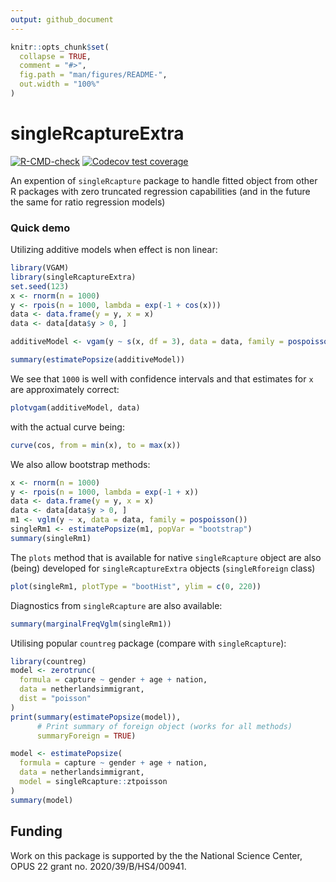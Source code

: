 ```yaml
---
output: github_document
---
```


<!-- README.md is generated from README.Rmd. Please edit that file -->

```r
knitr::opts_chunk$set(
  collapse = TRUE,
  comment = "#>",
  fig.path = "man/figures/README-",
  out.width = "100%"
)
```

# singleRcaptureExtra

<!-- badges: start -->
[![R-CMD-check](https://github.com/ncn-foreigners/singleRcaptureExtra/actions/workflows/R-CMD-check.yaml/badge.svg)](https://github.com/ncn-foreigners/singleRcaptureExtra/actions/workflows/R-CMD-check.yaml)
[![Codecov test coverage](https://codecov.io/gh/ncn-foreigners/singleRcaptureExtra/branch/main/graph/badge.svg)](https://app.codecov.io/gh/ncn-foreigners/singleRcaptureExtra/tree/main)
<!-- badges: end -->

An expention of `singleRcapture` package to handle fitted object from other R 
packages with zero truncated regression capabilities (and in the future the same
for ratio regression models)

### Quick demo

Utilizing additive models when effect is non linear:

```r
library(VGAM)
library(singleRcaptureExtra)
set.seed(123)
x <- rnorm(n = 1000)
y <- rpois(n = 1000, lambda = exp(-1 + cos(x)))
data <- data.frame(y = y, x = x)
data <- data[data$y > 0, ]

additiveModel <- vgam(y ~ s(x, df = 3), data = data, family = pospoisson())

summary(estimatePopsize(additiveModel))
```

We see that `1000` is well with confidence intervals and that estimates for `x` are approximately correct:

```r
plotvgam(additiveModel, data)
```
with the actual curve being:
```r
curve(cos, from = min(x), to = max(x))
```

We also allow bootstrap methods:
```r
x <- rnorm(n = 1000)
y <- rpois(n = 1000, lambda = exp(-1 + x))
data <- data.frame(y = y, x = x)
data <- data[data$y > 0, ]
m1 <- vglm(y ~ x, data = data, family = pospoisson())
singleRm1 <- estimatePopsize(m1, popVar = "bootstrap")
summary(singleRm1)
```

The `plots` method that is available for native `singleRcapture` object are also 
(being) developed for `singleRcaptureExtra` objects (`singleRforeign` class)

```r
plot(singleRm1, plotType = "bootHist", ylim = c(0, 220))
```

Diagnostics from `singleRcapture` are also available:

```r
summary(marginalFreqVglm(singleRm1))
```

Utilising popular `countreg` package (compare with `singleRcapture`):
```r
library(countreg)
model <- zerotrunc(
  formula = capture ~ gender + age + nation, 
  data = netherlandsimmigrant, 
  dist = "poisson"
)
print(summary(estimatePopsize(model)), 
      # Print summary of foreign object (works for all methods)
      summaryForeign = TRUE)

model <- estimatePopsize(
  formula = capture ~ gender + age + nation, 
  data = netherlandsimmigrant, 
  model = singleRcapture::ztpoisson
)
summary(model)
```



## Funding

Work on this package is supported by the the National Science Center, OPUS 22 grant no. 2020/39/B/HS4/00941.   
